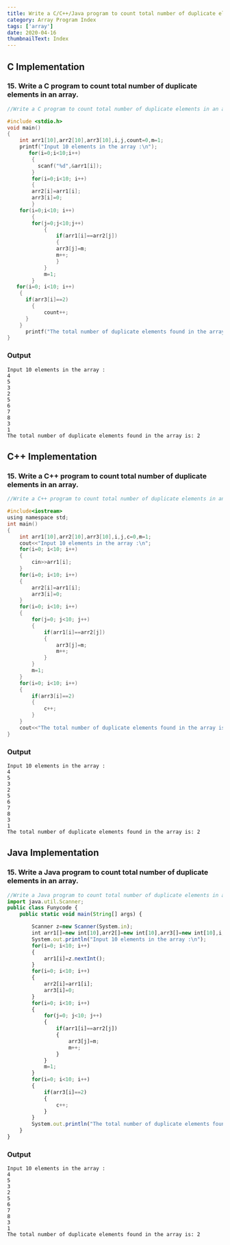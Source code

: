 ```yaml
---
title: Write a C/C++/Java program to count total number of duplicate elements in an array.
category: Array Program Index
tags: ['array']
date: 2020-04-16
thumbnailText: Index
---
```


## C Implementation
### 15. Write a C program to count total number of duplicate elements in an array.
```c
//Write a C program to count total number of duplicate elements in an array.

#include <stdio.h>
void main()
{
    int arr1[10],arr2[10],arr3[10],i,j,count=0,m=1;
    printf("Input 10 elements in the array :\n");
       for(i=0;i<10;i++)
        {
          scanf("%d",&arr1[i]);
        }
        for(i=0;i<10; i++)
        {
        arr2[i]=arr1[i];
        arr3[i]=0;
        }
    for(i=0;i<10; i++)
        {
        for(j=0;j<10;j++)
            {
                if(arr1[i]==arr2[j])
                {
                arr3[j]=m;
                m++;
                }
            }
            m=1;
        }
   for(i=0; i<10; i++)
    {
      if(arr3[i]==2)
        {
            count++;
      }
    }
      printf("The total number of duplicate elements found in the array is: %d \n",count);
}
```
### Output
```
Input 10 elements in the array :
4
5
3
2
5
6
7
8
3
1
The total number of duplicate elements found in the array is: 2
```
## C++ Implementation
### 15. Write a C++ program to count total number of duplicate elements in an array.
```c
//Write a C++ program to count total number of duplicate elements in an array.

#include<iostream>
using namespace std;
int main()
{
    int arr1[10],arr2[10],arr3[10],i,j,c=0,m=1;
    cout<<"Input 10 elements in the array :\n";
    for(i=0; i<10; i++)
    {
        cin>>arr1[i];
    }
    for(i=0; i<10; i++)
    {
        arr2[i]=arr1[i];
        arr3[i]=0;
    }
    for(i=0; i<10; i++)
    {
        for(j=0; j<10; j++)
        {
            if(arr1[i]==arr2[j])
            {
                arr3[j]=m;
                m++;
            }
        }
        m=1;
    }
    for(i=0; i<10; i++)
    {
        if(arr3[i]==2)
        {
            c++;
        }
    }
    cout<<"The total number of duplicate elements found in the array is: "<<c;
}
```
### Output
```
Input 10 elements in the array :
4
5
3
2
5
6
7
8
3
1
The total number of duplicate elements found in the array is: 2
```

## Java Implementation
### 15. Write a Java program to count total number of duplicate elements in an array.
```js
//Write a Java program to count total number of duplicate elements in an array.
import java.util.Scanner;
public class Funycode {
    public static void main(String[] args) {

        Scanner z=new Scanner(System.in);
        int arr1[]=new int[10],arr2[]=new int[10],arr3[]=new int[10],i,j,c=0,m=1;
        System.out.println("Input 10 elements in the array :\n");
        for(i=0; i<10; i++)
        {
            arr1[i]=z.nextInt();
        }
        for(i=0; i<10; i++)
        {
            arr2[i]=arr1[i];
            arr3[i]=0;
        }
        for(i=0; i<10; i++)
        {
            for(j=0; j<10; j++)
            {
                if(arr1[i]==arr2[j])
                {
                    arr3[j]=m;
                    m++;
                }
            }
            m=1;
        }
        for(i=0; i<10; i++)
        {
            if(arr3[i]==2)
            {
                c++;
            }
        }
        System.out.println("The total number of duplicate elements found in the array is: "+c);
    }
}
```
### Output
```
Input 10 elements in the array :
4
5
3
2
5
6
7
8
3
1
The total number of duplicate elements found in the array is: 2
```
